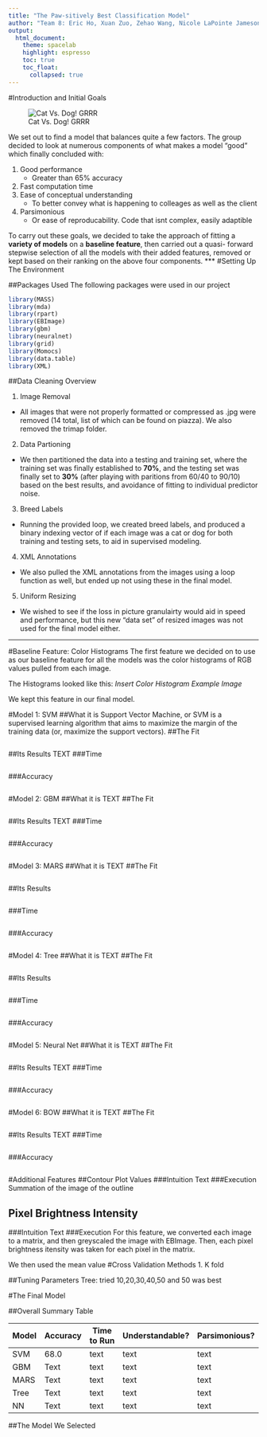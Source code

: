 ```yaml
---
title: "The Paw-sitively Best Classification Model"
author: "Team 8: Eric Ho, Xuan Zuo, Zehao Wang, Nicole LaPointe Jameson"
output: 
  html_document:
    theme: spacelab
    highlight: espresso
    toc: true
    toc_float:
      collapsed: true
---
```

#Introduction and Initial Goals

![Cat Vs. Dog! GRRR](https://i.ytimg.com/vi/IiilA0dsciY/maxresdefault.jpg)

We set out to find a model that balances quite a few factors. The group decided to look at numerous components of what makes a model "good" which finally concluded with:


1. Good performance 
    + Greater than 65% accuracy
2. Fast computation time
3. Ease of conceptual understanding
    + To better convey what is happening to colleages as well as the client
4. Parsimonious
    + Or ease of reproducability. Code that isnt complex, easily adaptible


To carry out these goals, we decided to take the approach of fitting a **variety of models** on a **baseline feature**, then carried out a quasi- forward stepwise selection of all the models with their added features, removed or kept based on their ranking on the above four components.
***
#Setting Up The Environment

##Packages Used
The following packages were used in our project

```r
library(MASS)
library(mda)
library(rpart)
library(EBImage)
library(gbm)
library(neuralnet)
library(grid)
library(Momocs)
library(data.table)
library(XML)
```

##Data Cleaning Overview

1. Image Removal
  + All images that were not properly formatted or compressed as .jpg were removed (14 total, list of which can be found on piazza). We also removed the trimap folder.
2. Data Partioning
  + We then partitioned the data into a testing and training set, where the training set was finally established to **70%**, and the testing set was finally set to **30%** (after playing with paritions from 60/40 to 90/10) based on the best results, and avoidance of fitting to individual predictor noise.
3. Breed Labels
  + Running the provided loop, we created breed labels, and produced a binary indexing vector of if each image was a cat or dog for both training and testing sets, to aid in supervised modeling.
4. XML Annotations
  + We also pulled the XML annotations from the images using a loop function as well, but ended up not using these in the final model. 
5. Uniform Resizing
  + We wished to see if the loss in picture granulairty would aid in speed and performance, but this new "data set" of resized images was not used for the final model either.

***

#Baseline Feature: Color Histograms
The first feature we decided on to use as our baseline feature for all the models was the color histograms of RGB values pulled from each image.

The Histograms looked like this:
*Insert Color Histogram Example Image*

We kept this feature in our final model.


#Model 1: SVM
##What it is
Support Vector Machine, or SVM is a supervised learning algorithm that aims to maximize the margin of the training data (or, maximize the support vectors). 
##The Fit

```r

```
##Its Results
TEXT
###Time
```r

```
###Accuracy
```r

```
#Model 2: GBM
##What it is
TEXT
##The Fit
```r

```
##Its Results
TEXT
###Time
```r

```
###Accuracy
```r

```

#Model 3: MARS
##What it is
TEXT
##The Fit
```r

```
##Its Results
```r

```
###Time
```r

```
###Accuracy
```r

```
#Model 4: Tree
##What it is
TEXT
##The Fit
```r

```
##Its Results
```r

```
###Time
```r

```
###Accuracy
```r

```
#Model 5: Neural Net
##What it is
TEXT
##The Fit
```r

```
##Its Results
TEXT
###Time
```r

```
###Accuracy
```r

```
#Model 6: BOW
##What it is
TEXT
##The Fit
```r

```
##Its Results
TEXT
###Time
```r

```
###Accuracy
```r

```
#Additional Features
##Contour Plot Values
###Intuition
Text
###Execution
Summation of the image of the outline

## Pixel Brightness Intensity
###Intuition
Text
###Execution
For this feature, we converted each image to a matrix, and then greyscaled the image with EBImage. Then, each pixel brightness itensity was taken for each pixel in the matrix. 

We then used the mean value 
#Cross Validation Methods
1. K fold

##Tuning Parameters
Tree: tried 10,20,30,40,50 and 50 was best 

#The Final Model

##Overall Summary Table

Model | Accuracy | Time to Run | Understandable? | Parsimonious?|
------|----------|-------------|-----------------|--------------|
SVM   | 68.0     | text        | text            | text         |
GBM   | Text     | text        | text            | text         |
MARS  | Text     | text        | text            | text         |
Tree  | Text     | text        | text            | text         |
NN    | Text     | text        | text            | text         |

##The Model We Selected
